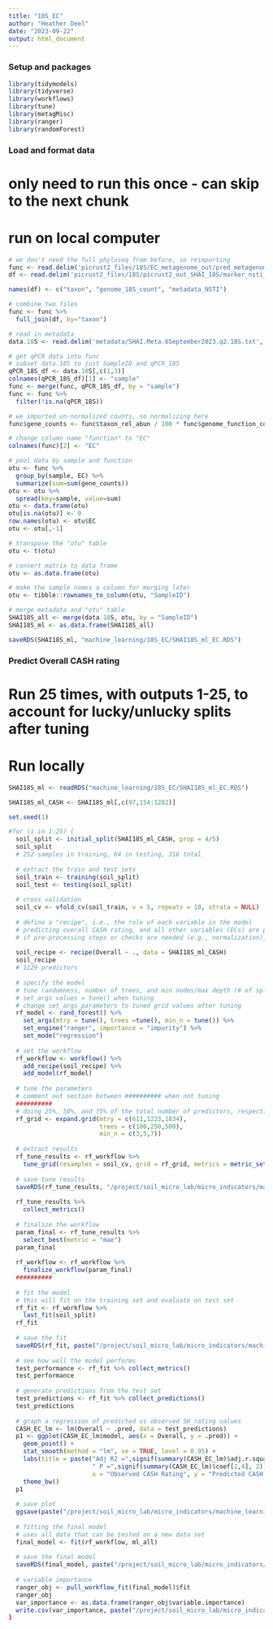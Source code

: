 ```yaml
---
title: "18S_EC"
author: "Heather Deel"
date: "2023-09-22"
output: html_document
---
```


### Setup and packages
```r
library(tidymodels)
library(tidyverse)
library(workflows)
library(tune)
library(metagMisc)
library(ranger)
library(randomForest)
```

### Load and format data
# only need to run this once - can skip to the next chunk
# run on local computer
```r
# we don't need the full phyloseq from before, so reimporting
func <- read.delim('picrust2_files/18S/EC_metagenome_out/pred_metagenome_contrib.tsv.gz', sep='\t')
df <- read.delim('picrust2_files/18S/picrust2_out_SHAI_18S/marker_nsti_predicted.tsv.gz', sep = '\t')

names(df) <- c("taxon", "genome_18S_count", "metadata_NSTI")

# combine two files
func <- func %>%
  full_join(df, by="taxon")

# read in metadata
data.18S <- read.delim('metadata/SHAI.Meta.6September2023.q2.18S.txt', sep = '\t')

# get qPCR data into func
# subset data.18S to just SampleID and qPCR_18S
qPCR_18S_df <- data.18S[,c(1,3)]
colnames(qPCR_18S_df)[1] <- "sample"
func <- merge(func, qPCR_18S_df, by = "sample")
func <- func %>% 
  filter(!is.na(qPCR_18S))

# we imported un-normalized counts, so normalizing here
func$gene_counts <- func$taxon_rel_abun / 100 * func$genome_function_count / func$genome_18S_count * func$qPCR_18S

# change column name "function" to "EC"
colnames(func)[2] <- "EC"

# pool data by sample and function
otu <- func %>%
  group_by(sample, EC) %>%
  summarize(sum=sum(gene_counts))
otu <- otu %>%
  spread(key=sample, value=sum)
otu <- data.frame(otu)
otu[is.na(otu)] <- 0
row.names(otu) <- otu$EC
otu <- otu[,-1]

# transpose the "otu" table
otu <- t(otu)

# convert matrix to data frame
otu <- as.data.frame(otu)

# make the sample names a column for merging later
otu <- tibble::rownames_to_column(otu, "SampleID")

# merge metadata and "otu" table
SHAI18S_all <- merge(data.18S, otu, by = "SampleID")
SHAI18S_ml <- as.data.frame(SHAI18S_all)

saveRDS(SHAI18S_ml, "machine_learning/18S_EC/SHAI18S_ml_EC.RDS")
```

### Predict Overall CASH rating
# Run 25 times, with outputs 1-25, to account for lucky/unlucky splits after tuning
# Run locally
```r
SHAI18S_ml <- readRDS("machine_learning/18S_EC/SHAI18S_ml_EC.RDS")

SHAI18S_ml_CASH <- SHAI18S_ml[,c(97,154:1282)]

set.seed(1)

#for (i in 1:25) {
  soil_split <- initial_split(SHAI18S_ml_CASH, prop = 4/5)
  soil_split
  # 252 samples in training, 64 in testing, 316 total
  
  # extract the train and test sets
  soil_train <- training(soil_split)
  soil_test <- testing(soil_split)
  
  # cross validation
  soil_cv <- vfold_cv(soil_train, v = 5, repeats = 10, strata = NULL)
  
  # define a "recipe", i.e., the role of each variable in the model
  # predicting overall CASH rating, and all other variables (ECs) are predictors
  # if pre-processing steps or checks are needed (e.g., normalization), can use ?selections to see what selectors can be used
  
  soil_recipe <- recipe(Overall ~ ., data = SHAI18S_ml_CASH)
  soil_recipe
  # 1129 predictors
  
  # specify the model
  # tune randomness, number of trees, and min nodes/max depth (# of splits each decision tree can make)
  # set_args values = tune() when tuning
  # change set_args parameters to tuned grid values after tuning
  rf_model <- rand_forest() %>% 
    set_args(mtry = tune(), trees =tune(), min_n = tune()) %>%
    set_engine("ranger", importance = "impurity") %>%
    set_mode("regression")
  
  # set the workflow
  rf_workflow <- workflow() %>%
    add_recipe(soil_recipe) %>%
    add_model(rf_model)
  
  # tune the parameters
  # comment out section between ########## when not tuning
  ##########
  # doing 25%, 50%, and 75% of the total number of predictors, respectively
  rf_grid <- expand.grid(mtry = c(611,1223,1834),
                         trees = c(100,250,500),
                         min_n = c(3,5,7))
  
  # extract results
  rf_tune_results <- rf_workflow %>%
    tune_grid(resamples = soil_cv, grid = rf_grid, metrics = metric_set(mae, rmse))
  
  # save tune results
  saveRDS(rf_tune_results, "/project/soil_micro_lab/micro_indicators/machine_learning/18S_EC/CASH_model_results/SHAI18S_ml_CASH_tune_results.RDS")
  
  rf_tune_results %>%
    collect_metrics()
  
  # finalize the workflow
  param_final <- rf_tune_results %>%
    select_best(metric = "mae")
  param_final
  
  rf_workflow <- rf_workflow %>%
    finalize_workflow(param_final)
  ##########
  
  # fit the model
  # this will fit on the training set and evaluate on test set
  rf_fit <- rf_workflow %>%
    last_fit(soil_split)
  rf_fit
  
  # save the fit
  saveRDS(rf_fit, paste("/project/soil_micro_lab/micro_indicators/machine_learning/16S_EC/CASH_model_results/ml_all_EC_fit", i, ".RDS", sep = ""))
  
  # see how well the model performs
  test_performance <- rf_fit %>% collect_metrics()
  test_performance
  
  # generate predictions from the test set
  test_predictions <- rf_fit %>% collect_predictions()
  test_predictions
  
  # graph a regression of predicted vs observed SH_rating values
  CASH_EC_lm <- lm(Overall ~ .pred, data = test_predictions)
  p1 <- ggplot(CASH_EC_lm$model, aes(x = Overall, y = .pred)) +
    geom_point() +
    stat_smooth(method = "lm", se = TRUE, level = 0.95) +
    labs(title = paste("Adj R2 =",signif(summary(CASH_EC_lm)$adj.r.squared, 2),
                       " P =",signif(summary(CASH_EC_lm)$coef[2,4], 2)),
                       x = "Observed CASH Rating", y = "Predicted CASH Rating") +
    theme_bw()
  p1
  
  # save plot
  ggsave(paste("/project/soil_micro_lab/micro_indicators/machine_learning/16S_EC/CASH_model_results/ml_all_EC_pred_vs_obs", i, ".tiff", sep = ""), unit = "in", width = 6, height = 6, dpi = 300, device = "tiff")
  
  # fitting the final model
  # uses all data that can be tested on a new data set
  final_model <- fit(rf_workflow, ml_all)
  
  # save the final model
  saveRDS(final_model, paste("/project/soil_micro_lab/micro_indicators/machine_learning/16S_EC/CASH_model_results/ml_all_EC_final_model", i, ".RDS", sep = ""))
  
  # variable importance
  ranger_obj <- pull_workflow_fit(final_model)$fit
  ranger_obj
  var_importance <- as.data.frame(ranger_obj$variable.importance)
  write.csv(var_importance, paste("/project/soil_micro_lab/micro_indicators/machine_learning/16S_EC/CASH_model_results/var_importance_EC", i, ".csv", sep = ""), row.names = TRUE)
}
```



